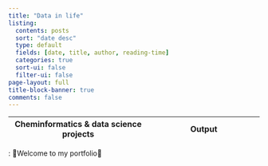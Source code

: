 ```yaml
---
title: "Data in life"
listing:
  contents: posts
  sort: "date desc"
  type: default
  fields: [date, title, author, reading-time]
  categories: true
  sort-ui: false
  filter-ui: false
page-layout: full
title-block-banner: true
comments: false
---
```


+-----------------------------------------+---------------------------------+
| Cheminformatics & data science projects | Output                          |
+=========================================+=================================+
| * Machine learning projects             | * Data analytics projects       |  
| * RDKit                                 | * Rare diseases                 |  
| * Cheminformatics                       | * Long COVID                    |     
| * ChEMBL database                       |                                 |
| * Pills dataset series                  |                                 |

<!-- | Cheminformatics & data science projects | Healthcare data projects |  -->
<!-- |-----------------------------------------|:-------------------------| -->
<!-- | - Machine learning projects             | - Data analytics projects|   -->
<!-- | - RDKit                                 | - Rare diseases          |   -->
<!-- | - Cheminformatics                       | - Long COVID             |      -->
<!-- | - ChEMBL database                       |                          | -->
<!-- | - Pills dataset series                  |                          | -->

: 🌟Welcome to my portfolio🌟

<br>

<!-- ###### **Cheminformatics & data science projects** -->

<!-- - Machine learning projects -->
<!-- - RDKit -->
<!-- - Cheminformatics -->
<!-- - ChEMBL database -->
<!-- - Pills dataset series -->

<!-- ###### **Healthcare data projects** -->

<!-- - Data analytics projects -->
<!-- - Rare diseases -->
<!-- - Long COVID -->

<!-- <br> -->